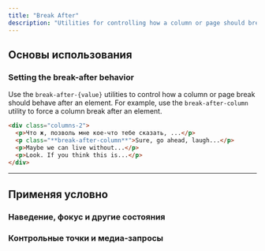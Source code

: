 ```yaml
---
title: "Break After"
description: "Utilities for controlling how a column or page should break after an element."
---
```




## Основы использования

### Setting the break-after behavior

Use the `break-after-{value}` utilities to control how a column or page break should behave after an element. For example, use the `break-after-column` utility to force a column break after an element.

```html
<div class="columns-2">
  <p>Что ж, позволь мне кое-что тебе сказать, ...</p>
  <p class="**break-after-column**">Sure, go ahead, laugh...</p>
  <p>Maybe we can live without...</p>
  <p>Look. If you think this is...</p>
</div>
```

---

## <Heading ignore>Применяя условно</Heading>

### <Heading ignore>Наведение, фокус и другие состояния</Heading>

<HoverFocusAndOtherStates featuredClass="break-after-column" />

### <Heading ignore>Контрольные точки и медиа-запросы</Heading>

<BreakpointsAndMediaQueries featuredClass="break-after-column" />
